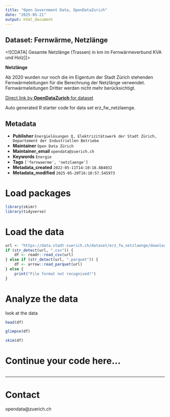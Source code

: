 ```yaml
---
title: "Open Government Data, OpenDataZurich"
date: "2025-05-21"
output: html_document
---
```


## Dataset: Fernwärme, Netzlänge

<![CDATA[
Gesamte Netzlänge (Trassen) in km im Fernwärmeverbund KVA und Holz
]]>

**Netzlänge**

Ab 2020 wurden nur noch die im Eigentum der Stadt Zürich stehenden Fernwärmeleitungen für die Berechnung der Netzlänge verwendet. Fernwärmeleitungen Dritter werden nicht mehr berücksichtigt.



[Direct link by **OpenDataZurich** for dataset](https://data.stadt-zuerich.ch/dataset/erz_fw_netzlaenge)

Auto generated R starter code for data set erz_fw_netzlaenge.

## Metadata

- **Publisher** `Energielösungen Q, Elektrizitätswerk der Stadt Zürich, Departement der Industriellen Betriebe`
- **Maintainer** `Open Data Zürich`
- **Maintainer_email** `opendata@zuerich.ch`
- **Keywords** `Energie`
- **Tags** `['fernwaerme', 'netzlaenge']`
- **Metadata_created** `2022-05-11T14:10:18.884032`
- **Metadata_modified** `2025-05-20T16:10:57.545973`


# Load packages

```r
library(skimr)
library(tidyverse)
```

# Load the data

```r
url <- "https://data.stadt-zuerich.ch/dataset/erz_fw_netzlaenge/download/fw_netzlaenge.csv"
if (str_detect(url, ".csv")) {
    df <- readr::read_csv(url)
} else if (str_detect(url, ".parquet")) {
    df <- arrow::read_parquet(url)
} else {
    print("File format not recognised!")
}
```

# Analyze the data

look at the data
```r
head(df)
```

```r
glimpse(df)
```

```r
skim(df)
```

# Continue your code here...

```r

```

------------------------------------------------------------------------

# Contact

opendata@zuerich.ch
